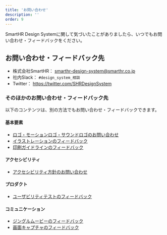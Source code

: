 ```yaml
---
title: 'お問い合わせ'
description: ''
order: 9
---
```


SmartHR Design Systemに関して気づいたことがありましたら、いつでもお問い合わせ・フィードバックをください。

## お問い合わせ・フィードバック先
- 株式会社SmartHR： smarthr-design-system@smarthr.co.jp
- 社内Slack： `#design_system_相談`
- Twitter： https://twitter.com/SHRDesignSystem

### そのほかのお問い合わせ・フィードバック先
以下のコンテンツは、別の方法でもお問い合わせ・フィードバックできます。

#### 基本要素
- [ロゴ・モーションロゴ・サウンドロゴのお問い合わせ](/basics/logos/#h2-3)
- [イラストレーションのフィードバック](/basics/illustration/#h2-3)
- [印刷ガイドラインのフィードバック](/basics/colors/printguideline/#h2-3)

#### アクセシビリティ
- [アクセシビリティ方針のお問い合わせ](/accessibility/policy/#h2-5)

#### プロダクト
- [ユーザビリティテストのフィードバック](/products/design-process/usability-test/#h2-3)

#### コミュニケーション
- [ジングルムービーのフィードバック](/communication/photography/jingle-movie/#h2-3)
- [画面キャプチャのフィードバック](/communication/capture/#h2-3)
